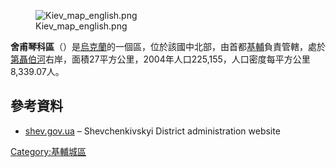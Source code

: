 {{NoteTA
|T=zh-cn:舍甫琴柯区; zh-hk:舒夫真高區; zh-tw:舍甫琴科區
|1=zh-cn:舍甫琴柯; zh-hk:舒夫真高; zh-tw:舍甫琴科
}}
[[Image:Kiev_map_english.png|right]]

'''舍甫琴科區'''（{{lang-uk|Шевченківський район|Shevchenkivs'kyi raion}}）是[[烏克蘭|烏克蘭]]的一個區，位於該國中北部，由首都[[基輔|基輔]]負責管轄，處於[[第聶伯河|第聶伯河]]右岸，面積27平方公里，2004年人口225,155，人口密度每平方公里8,339.07人。

==參考資料==
* [https://web.archive.org/web/20130520151449/http://shev.gov.ua/ shev.gov.ua] – Shevchenkivskyi District administration website {{uk icon}}

{{coord|50|28|26|N|30|30|07|E|type:adm2nd_source:kolossus-itwiki|display=title}}

{{基輔行政區劃}}
{{DEFAULTSORT:舍甫琴科}}
[[Category:基輔城區|Category:基輔城區]]

{{KievCity-geo-stub}}